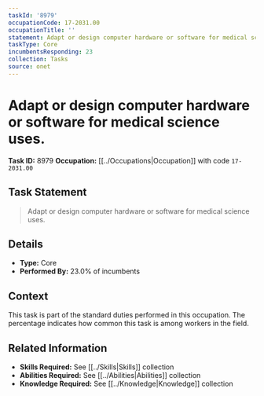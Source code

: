 ```yaml
---
taskId: '8979'
occupationCode: 17-2031.00
occupationTitle: ''
statement: Adapt or design computer hardware or software for medical science uses.
taskType: Core
incumbentsResponding: 23
collection: Tasks
source: onet
---
```

# Adapt or design computer hardware or software for medical science uses.

**Task ID:** 8979
**Occupation:** [[../Occupations|Occupation]] with code `17-2031.00`

## Task Statement

> Adapt or design computer hardware or software for medical science uses.

## Details

- **Type:** Core
- **Performed By:** 23.0% of incumbents

## Context

This task is part of the standard duties performed in this occupation. The percentage indicates how common this task is among workers in the field.

## Related Information

- **Skills Required:** See [[../Skills|Skills]] collection
- **Abilities Required:** See [[../Abilities|Abilities]] collection
- **Knowledge Required:** See [[../Knowledge|Knowledge]] collection
